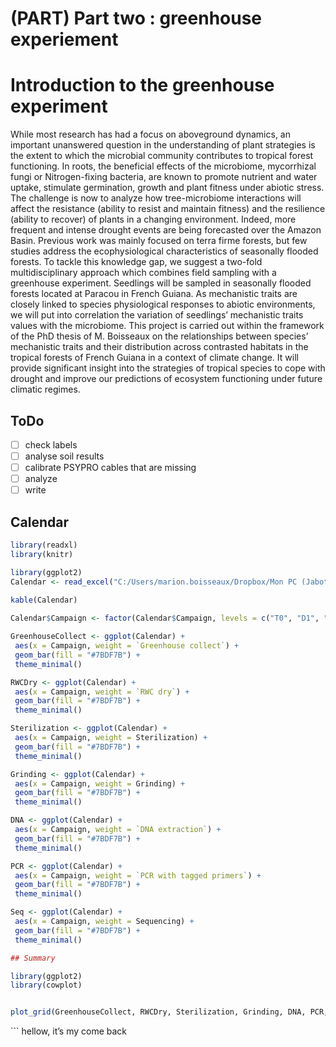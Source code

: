 # (PART) Part two : greenhouse experiement {-}

# Introduction to the greenhouse experiment {-}

While most research has had a focus on aboveground dynamics, an important unanswered question in the understanding of plant strategies is the extent to which the microbial community contributes to tropical forest functioning. In roots, the beneficial effects of the microbiome, mycorrhizal fungi or Nitrogen-fixing bacteria, are known to promote nutrient and water uptake, stimulate germination, growth and plant fitness under abiotic stress. The challenge is now to analyze how tree-microbiome interactions will affect the resistance (ability to resist and maintain fitness) and the resilience (ability to recover) of plants in a changing environment. Indeed, more frequent and intense drought events are being forecasted over the Amazon Basin. Previous work was mainly focused on terra firme forests, but few studies address the ecophysiological characteristics of seasonally flooded forests. To tackle this knowledge gap, we suggest a two-fold multidisciplinary approach which combines field sampling with a greenhouse experiment. Seedlings will be sampled in seasonally flooded forests located at Paracou in French Guiana. As mechanistic traits are closely linked to species physiological responses to abiotic environments, we will put into correlation the variation of seedlings’ mechanistic traits values with the microbiome. This project is carried out within the framework of the PhD thesis of M. Boisseaux on the relationships between species’ mechanistic traits and their distribution across contrasted habitats in the tropical forests of French Guiana in a context of climate change. It will provide significant insight into the strategies of tropical species to cope with drought and improve our predictions of ecosystem functioning under future climatic regimes.

## ToDo

- [ ] check labels
- [ ] analyse soil results
- [ ] calibrate PSYPRO cables that are missing
- [ ] analyze
- [ ] write

## Calendar


```r

library(readxl)
library(knitr)

library(ggplot2)
Calendar <- read_excel("C:/Users/marion.boisseaux/Dropbox/Mon PC (Jaboty20)/Documents/DRYER/1_Greenhouse_DRYER/document/calendar/calendar.xlsx")
                       
kable(Calendar)

Calendar$Campaign <- factor(Calendar$Campaign, levels = c("T0", "D1", "D2", "D3", "R1", "R2", "R3"))

GreenhouseCollect <- ggplot(Calendar) +
 aes(x = Campaign, weight = `Greenhouse collect`) +
 geom_bar(fill = "#7BDF7B") +
 theme_minimal()

RWCDry <- ggplot(Calendar) +
 aes(x = Campaign, weight = `RWC dry`) +
 geom_bar(fill = "#7BDF7B") +
 theme_minimal()

Sterilization <- ggplot(Calendar) +
 aes(x = Campaign, weight = Sterilization) +
 geom_bar(fill = "#7BDF7B") +
 theme_minimal()

Grinding <- ggplot(Calendar) +
 aes(x = Campaign, weight = Grinding) +
 geom_bar(fill = "#7BDF7B") +
 theme_minimal()

DNA <- ggplot(Calendar) +
 aes(x = Campaign, weight = `DNA extraction`) +
 geom_bar(fill = "#7BDF7B") +
 theme_minimal()

PCR <- ggplot(Calendar) +
 aes(x = Campaign, weight = `PCR with tagged primers`) +
 geom_bar(fill = "#7BDF7B") +
 theme_minimal()

Seq <- ggplot(Calendar) +
 aes(x = Campaign, weight = Sequencing) +
 geom_bar(fill = "#7BDF7B") +
 theme_minimal()

## Summary 

library(ggplot2)
library(cowplot)


plot_grid(GreenhouseCollect, RWCDry, Sterilization, Grinding, DNA, PCR, Seq, labels = c('Greenhouse Collect', 'RWC Dry', 'Sterilization', 'Grinding', 'DNA', 'PCR', 'Sequencing'), label_size = 12)

```

```
hellow, it's my come back
